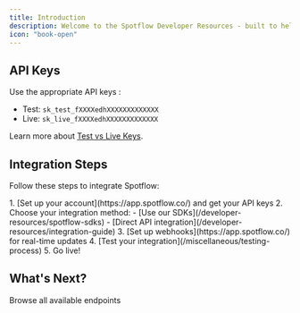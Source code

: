 ```yaml
---
title: Introduction 
description: Welcome to the Spotflow Developer Resources - built to help you seamlessly integrate secure, scalable, and customizable payment solutions into your stack
icon: "book-open"
---
```



## API Keys

Use the appropriate API keys :

- Test: `sk_test_fXXXXedhXXXXXXXXXXXXX`
- Live: `sk_live_fXXXXedhXXXXXXXXXXXXX`

Learn more about [Test vs Live Keys](/miscellaneous/test-mode-vs-live-mode).

## Integration Steps

Follow these steps to integrate Spotflow:

<Steps>
  1. [Set up your account](https://app.spotflow.co/) and get your API keys
  2. Choose your integration method:
     - [Use our SDKs](/developer-resources/spotflow-sdks)
     - [Direct API integration](/developer-resources/integration-guide)
  3. [Set up webhooks](https://app.spotflow.co/) for real-time updates
  4. [Test your integration](/miscellaneous/testing-process)
  5. Go live!
</Steps>


## What's Next?

<CardGroup cols={2}>
  <Card title="API Explorer" icon="compass" href="/api-reference/introduction">
    Browse all available endpoints
  </Card>
</CardGroup>